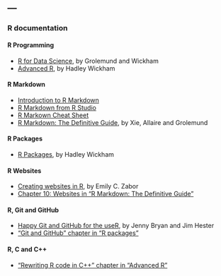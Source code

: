 ---
---

### R documentation

#### R Programming

* [R for Data Science](https://r4ds.had.co.nz), by Grolemund and Wickham  
* [Advanced R](https://adv-r.hadley.nz), by Hadley Wickham  

#### R Markdown

* [Introduction to R Markdown](https://rmarkdown.rstudio.com/articles_intro.html)  
* [R Markdown from R Studio](https://rmarkdown.rstudio.com/lesson-1.html)  
* [R Markown Cheat Sheet](https://www.rstudio.com/wp-content/uploads/2015/02/rmarkdown-cheatsheet.pdf)  
* [R Markdown: The Definitive Guide](https://bookdown.org/yihui/rmarkdown/), by Xie, Allaire and Grolemund  

#### R Packages

* [R Packages](http://r-pkgs.had.co.nz), by Hadley Wickham  

#### R Websites

* [Creating websites in R](https://www.emilyzabor.com/tutorials/rmarkdown_websites_tutorial.html), by Emily C. Zabor  
* [Chapter 10: Websites in "R Markdown: The Definitive Guide"](https://bookdown.org/yihui/rmarkdown/websites.html)  

#### R, Git and GitHub

* [Happy Git and GitHub for the useR](https://happygitwithr.com), by Jenny Bryan and Jim Hester  
* ["Git and GitHub" chapter in "R packages"](http://r-pkgs.had.co.nz/git.html#git-pullreq)  

#### R, C and C++

* ["Rewriting R code in C++" chapter in "Advanced R"](https://adv-r.hadley.nz/rcpp.html)  
